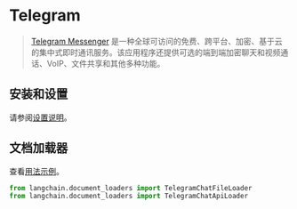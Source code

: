 # Telegram

>[Telegram Messenger](https://web.telegram.org/a/) 是一种全球可访问的免费、跨平台、加密、基于云的集中式即时通讯服务。该应用程序还提供可选的端到端加密聊天和视频通话、VoIP、文件共享和其他多种功能。

## 安装和设置

请参阅[设置说明](/docs/modules/data_connection/document_loaders/integrations/telegram.html)。

## 文档加载器

查看[用法示例](/docs/modules/data_connection/document_loaders/integrations/telegram.html)。

```python
from langchain.document_loaders import TelegramChatFileLoader
from langchain.document_loaders import TelegramChatApiLoader
```
